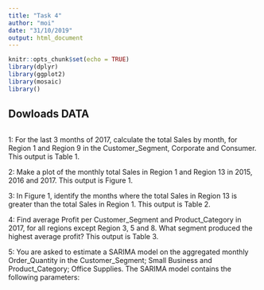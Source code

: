 ```yaml
---
title: "Task 4"
author: "moi"
date: "31/10/2019"
output: html_document
---
```


```r
knitr::opts_chunk$set(echo = TRUE)
library(dplyr)
library(ggplot2)
library(mosaic)
library()
```

## Dowloads DATA

```r
```
1: For the last 3 months of 2017, calculate the total Sales by month, for Region 1 and Region 9 in the Customer_Segment, Corporate and Consumer. This output is Table 1.

2: Make a plot of the monthly total Sales in Region 1 and Region 13 in 2015, 2016 and 2017. This output is Figure 1.

3: In Figure 1, identify the months where the total Sales in Region 13 is greater than the total Sales in Region 1. This output is Table 2.

4: Find average Profit per Customer_Segment and Product_Category in 2017, for all regions except Region 3, 5 and 8. What segment produced the highest average profit? This output is Table 3.

5: You are asked to estimate a SARIMA model on the aggregated monthly Order_Quantity in the Customer_Segment; Small Business and Product_Category; Office Supplies. The SARIMA model contains the following parameters: